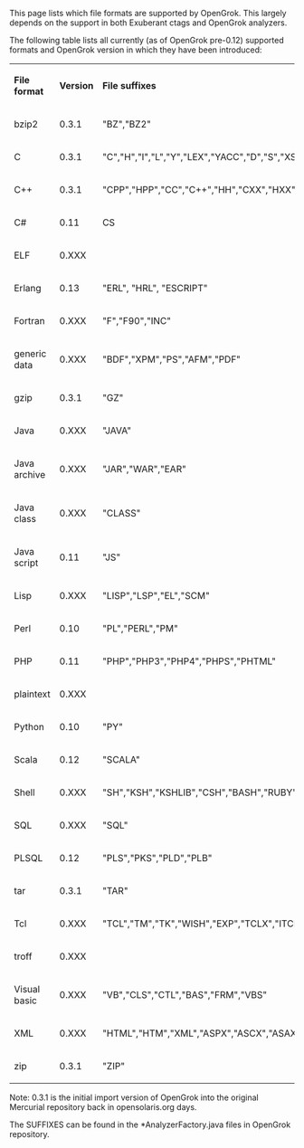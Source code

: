 This page lists which file formats are supported by OpenGrok. This largely depends on the support in both Exuberant ctags and OpenGrok analyzers.

The following table lists all currently (as of OpenGrok pre-0.12) supported formats and OpenGrok version in which they have been introduced:

{|
|'''File format'''
|'''Version'''
|'''File suffixes'''
|-
|bzip2
|0.3.1
|"BZ","BZ2"
|-
|C
|0.3.1
|"C","H","I","L","Y","LEX","YACC","D","S","XS","X"
|-
|C++
|0.3.1
|"CPP","HPP","CC","C++","HH","CXX","HXX","TXX"
|-
|C#
|0.11
|CS
|-
|ELF
|0.XXX
|
|-
|Erlang
|0.13
|"ERL", "HRL", "ESCRIPT"
|-
|Fortran
|0.XXX
|"F","F90","INC"
|-
|generic data
|0.XXX
|"BDF","XPM","PS","AFM","PDF"
|-
|gzip
|0.3.1
|"GZ"
|-
|Java
|0.XXX
|"JAVA"
|-
|Java archive
|0.XXX
|"JAR","WAR","EAR"
|-
|Java class
|0.XXX
|"CLASS"
|-
|Java script
|0.11
|"JS"
|-
|Lisp
|0.XXX
|"LISP","LSP","EL","SCM"
|-
|Perl
|0.10
|"PL","PERL","PM"
|-
|PHP
|0.11
|"PHP","PHP3","PHP4","PHPS","PHTML"
|-
|plaintext
|0.XXX
|
|-
|Python
|0.10
|"PY"
|-
|Scala
|0.12
|"SCALA"
|-
|Shell
|0.XXX
|"SH","KSH","KSHLIB","CSH","BASH","RUBY","RB","P5","AWK","GMK","CONF","COM","SPEC","FLG","XCL"
|-
|SQL
|0.XXX
|"SQL"
|-
|PLSQL
|0.12
|"PLS","PKS","PLD","PLB"
|-
|tar
|0.3.1
|"TAR"
|-
|Tcl
|0.XXX
|"TCL","TM","TK","WISH","EXP","TCLX","ITCL","ITK"
|-
|troff
|0.XXX
|
|-
|Visual basic
|0.XXX
|"VB","CLS","CTL","BAS","FRM","VBS"
|-
|XML
|0.XXX
|"HTML","HTM","XML","ASPX","ASCX","ASAX","MASTER","XAML"
|-
|zip
|0.3.1
|"ZIP"
|}


Note: 0.3.1 is the initial import version of OpenGrok into the original Mercurial repository back in opensolaris.org days.

The SUFFIXES can be found in the *AnalyzerFactory.java files in OpenGrok repository.